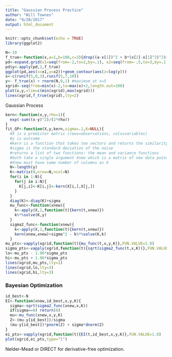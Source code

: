 ```yaml
---
title: "Gaussian Process Practice"
author: "Will Townes"
date: "9/20/2017"
output: html_document
---
```


```r
knitr::opts_chunk$set(echo = TRUE)
library(ggplot2)
```


```r
N<-10
f_true<-function(x,a=1,b=100,c=3){drop((a-x[1])^2 + b*(x[2]-x[1]^2)^2)+c}
pd<-expand.grid(x1=seq(from=-2,to=2,by=.1), x2=seq(from=-.5,to=3,by=.1))
pd$y<-apply(pd,1,f_true)
ggplot(pd,aes(x=x1,y=x2))+geom_contour(aes(z=log(y)))
x<-c(runif(5,0,3),runif(5,7,10))
y<- f_true(x) + rnorm(N,0,1) #maximum at x=5
xgrid<-seq(from=min(x)-2,to=max(x)+2,length.out=100)
plot(x,y,xlim=c(min(xgrid),max(xgrid)))
lines(xgrid,f_true(xgrid),lty=2)
```

Gaussian Process

```r
kern<-function(x,y,rho=1){
  exp(-sum((x-y)^2)/(2*rho))
}
fit_GP<-function(X,y,kern,sigma=.1,K=NULL){
  #X is a predictor matrix (rows=observations, cols=variables)
  #y is outcome
  #kern is a function that takes two vectors and returns the similarity
  #sigma is the standard deviation of the noise
  #returns a list of two functions: the mean and variance functions
  #both take a single argument Xnew which is a matrix of new data points
  #Xnew must have same number of columns as X
  N<-length(y)
  K<-matrix(0,nrow=N,ncol=N)
  for(i in 1:N){
    for(j in i:N){
      K[j,i]<-K[i,j]<-kern(X[i,],X[j,])
    }
  }
  diag(K)<-diag(K)+sigma
  mu_func<-function(xnew){
    k<-apply(X,2,function(t){kern(t,xnew)})
    k%*%solve(K,y)
  }
  sigma2_func<-function(xnew){
    k<-apply(X,2,function(t){kern(t,xnew)})
    kern(xnew,xnew)+sigma^2 - k%*%solve(K,k)
  }
mu_pts<-vapply(xgrid,function(t){mu_func(t,x,y,K)},FUN.VALUE=1.0)
sigma_pts<-vapply(xgrid,function(t){sqrt(sigma2_func(t,x,K))},FUN.VALUE=1.0)
lo<-mu_pts - 1.96*sigma_pts
hi<-mu_pts + 1.96*sigma_pts
lines(xgrid,mu_pts,lty=1)
lines(xgrid,lo,lty=3)
lines(xgrid,hi,lty=3)
```

### Bayesian Optimization

```r
id_best<-N
EI<-function(xnew,id_best,x,y,K){
  sigma<-sqrt(sigma2_func(xnew,x,K))
  if(sigma==0) return(0)
  mu<-mu_func(xnew,x,y,K)
  Z<-(mu-y[id_best])/sigma
  (mu-y[id_best])*pnorm(Z) + sigma*dnorm(Z)
}
ei_pts<-vapply(xgrid,function(t){EI(t,id_best,x,y,K)},FUN.VALUE=1.0)
plot(xgrid,ei_pts,type="l")
```

Nelder-Mead or DIRECT for derivative-free optimization.